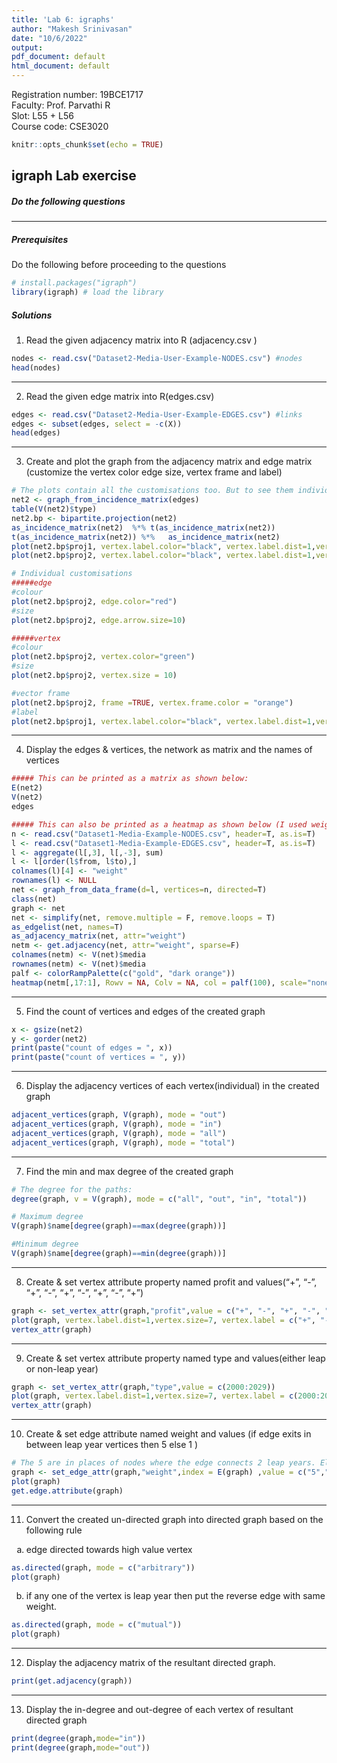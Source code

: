 ```yaml
---
title: 'Lab 6: igraphs'
author: "Makesh Srinivasan"
date: "10/6/2022"
output:
pdf_document: default
html_document: default
---
```


Registration number: 19BCE1717<br>
Faculty: Prof. Parvathi R<br>
Slot: L55 + L56<br>
Course code: CSE3020 <br>


```r
knitr::opts_chunk$set(echo = TRUE)
```

## igraph Lab exercise

##### Do the following questions

***

##### Prerequisites
Do the following before proceeding to the questions
```r
# install.packages("igraph")
library(igraph) # load the library
```


##### Solutions

1.	Read the given adjacency matrix into R (adjacency.csv )
```r
nodes <- read.csv("Dataset2-Media-User-Example-NODES.csv") #nodes
head(nodes) 
```

***

2.	Read the given edge matrix into R(edges.csv)
```r
edges <- read.csv("Dataset2-Media-User-Example-EDGES.csv") #links
edges <- subset(edges, select = -c(X))
head(edges)
```

***

3.	Create and plot the graph from the adjacency matrix and edge matrix (customize the vertex color edge size, vertex frame and label)
```r
# The plots contain all the customisations too. But to see them individually, see the following chunk of code
net2 <- graph_from_incidence_matrix(edges)
table(V(net2)$type)
net2.bp <- bipartite.projection(net2)
as_incidence_matrix(net2)  %*% t(as_incidence_matrix(net2)) 
t(as_incidence_matrix(net2)) %*%   as_incidence_matrix(net2)
plot(net2.bp$proj1, vertex.label.color="black", vertex.label.dist=1,vertex.size=7, vertex.label=nodes$media[!is.na(nodes$media.type)])
plot(net2.bp$proj2, vertex.label.color="black", vertex.label.dist=1,vertex.size=7, vertex.label=nodes$media[ is.na(nodes$media.type)])
```

```r
# Individual customisations
#####edge
#colour
plot(net2.bp$proj2, edge.color="red")
#size
plot(net2.bp$proj2, edge.arrow.size=10)

#####vertex
#colour
plot(net2.bp$proj2, vertex.color="green")
#size
plot(net2.bp$proj2, vertex.size = 10)

#vector frame
plot(net2.bp$proj2, frame =TRUE, vertex.frame.color = "orange")
#label
plot(net2.bp$proj1, vertex.label.color="black", vertex.label.dist=1,vertex.size=7, vertex.label=nodes$media[!is.na(nodes$media.type)])

```

***

4.	Display the edges & vertices, the network as matrix and the names of vertices

```r
##### This can be printed as a matrix as shown below:
E(net2)
V(net2)
edges

##### This can also be printed as a heatmap as shown below (I used weights from a different dataset)
n <- read.csv("Dataset1-Media-Example-NODES.csv", header=T, as.is=T)
l <- read.csv("Dataset1-Media-Example-EDGES.csv", header=T, as.is=T)
l <- aggregate(l[,3], l[,-3], sum)
l <- l[order(l$from, l$to),]
colnames(l)[4] <- "weight"
rownames(l) <- NULL
net <- graph_from_data_frame(d=l, vertices=n, directed=T) 
class(net)
graph <- net
net <- simplify(net, remove.multiple = F, remove.loops = T)
as_edgelist(net, names=T)
as_adjacency_matrix(net, attr="weight")
netm <- get.adjacency(net, attr="weight", sparse=F)
colnames(netm) <- V(net)$media
rownames(netm) <- V(net)$media
palf <- colorRampPalette(c("gold", "dark orange")) 
heatmap(netm[,17:1], Rowv = NA, Colv = NA, col = palf(100), scale="none", margins=c(10,10) )
```

***

5.	Find the count of vertices and edges of the created graph
```r
x <- gsize(net2)
y <- gorder(net2)
print(paste("count of edges = ", x))
print(paste("count of vertices = ", y))
```

***

6.	Display the adjacency vertices of each vertex(individual) in the created graph
```r
adjacent_vertices(graph, V(graph), mode = "out")
adjacent_vertices(graph, V(graph), mode = "in")
adjacent_vertices(graph, V(graph), mode = "all")
adjacent_vertices(graph, V(graph), mode = "total")
```

***

7.	Find the min and max degree of the created graph
```r
# The degree for the paths:
degree(graph, v = V(graph), mode = c("all", "out", "in", "total"))

# Maximum degree
V(graph)$name[degree(graph)==max(degree(graph))]

#Minimum degree
V(graph)$name[degree(graph)==min(degree(graph))]
```

***

8.	Create & set vertex attribute property named profit and values("+", "-", "+", "-", "+", "-", "+", "-", "+")
```r
graph <- set_vertex_attr(graph,"profit",value = c("+", "-", "+", "-", "+", "-", "+", "-", "+"))
plot(graph, vertex.label.dist=1,vertex.size=7, vertex.label = c("+", "-", "+", "-", "+", "-", "+", "-", "+"))
vertex_attr(graph)
```

***

9.	Create & set vertex attribute property named type and values(either leap or non-leap year)
```r
graph <- set_vertex_attr(graph,"type",value = c(2000:2029))
plot(graph, vertex.label.dist=1,vertex.size=7, vertex.label = c(2000:2029))
vertex_attr(graph)
```

***

10.	Create & set edge attribute named weight and values (if edge exits in between leap year vertices then 5 else 1 )
```r
# The 5 are in places of nodes where the edge connects 2 leap years. Else 1
graph <- set_edge_attr(graph,"weight",index = E(graph) ,value = c("5","1","1","1","5","1","1","1","5","1","1","1","5","1","1","1","5","1","1","1","5","1","1","1","5","1","1","5","1","1","1"))
plot(graph)
get.edge.attribute(graph)
```

***

11.	Convert the created un-directed graph into directed graph based on the following rule

a. edge directed towards high value vertex
```r
as.directed(graph, mode = c("arbitrary"))
plot(graph)
```

b. if any one of the vertex is leap year then put the reverse edge with same weight.
```r
as.directed(graph, mode = c("mutual"))
plot(graph)
```

***

12. Display the adjacency matrix of the resultant directed graph.
```r
print(get.adjacency(graph))
```

***

13. Display the in-degree and out-degree of each vertex of resultant directed graph
```r
print(degree(graph,mode="in")) 
print(degree(graph,mode="out"))
```
